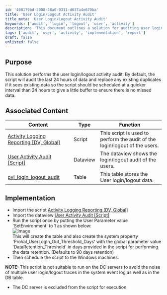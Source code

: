 ```yaml
---
id: '408179bd-2008-48a0-9311-d037a4e670ba'
title: 'User Login/Logout Activity Audit'
title_meta: 'User Login/Logout Activity Audit'
keywords: ['audit', 'login', 'logout', 'user', 'activity']
description: 'This document outlines a solution for auditing user login and logout activities, detailing the implementation steps and associated content for effective monitoring. The solution is designed to replace existing duplicates and should be scheduled at intervals shorter than 24 hours to ensure comprehensive data capture.'
tags: ['audit', 'user', 'activity', 'implementation', 'report']
draft: false
unlisted: false
---
```

## Purpose

This solution performs the user login/logout activity audit. By default, the script will audit the last 24 hours of data and replace any existing duplicates if it sees existing data so the script should be scheduled at a quicker interval than 24 hours to give a little buffer to ensure there is no missed data. 

## Associated Content

| Content                                                                 | Type      | Function                                                   |
|-------------------------------------------------------------------------|-----------|------------------------------------------------------------|
| [Activity Logging Reporting [DV, Global]](https://proval.itglue.com/DOC-5078775-13392962) | Script    | This script is used to perform the audit of the login/logout of the users. |
| [User Activity Audit [Script]](https://proval.itglue.com/DOC-5078775-13392885)         | Dataview  | The dataview shows the login/logout audit of the users.   |
| [pvl_login_logout_audit](https://proval.itglue.com/DOC-5078775-13392964)               | Table     | This table stores the User login/logout data.             |

## Implementation

- Import the script [Activity Logging Reporting [DV, Global]](https://proval.itglue.com/DOC-5078775-13392962) 
- Import the dataview [User Activity Audit [Script]](https://proval.itglue.com/DOC-5078775-13392885) 
- Run the script once by putting the User Parameter value 'SetEnvironment' to 1 as shown below:  
  ![Image](../../../static/img/Solution---User-Activity-Tracing/image_1.png)  
  This will create the table and also create the system property 'ProVal_UserLogIn_Out_Threshold_Days' with the global parameter value 'DataRetention_Threshold' in days provided in the script for performing the data retention. (Defaults to 90 days retention)
- Then schedule the script to the Windows machines.  

**NOTE:** This script is not suitable to run on the DC servers to avoid the noise of multiple user login/logout traces in the system event log as well as in the DB table.
- The DC server is excluded from the script for execution.











